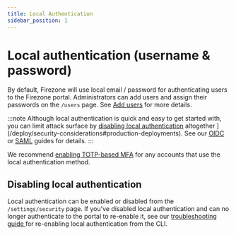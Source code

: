 ```yaml
---
title: Local Authentication
sidebar_position: 1
---
```


# Local authentication (username & password)

By default, Firezone will use local email / password for authenticating users to
the Firezone portal. Administrators can add users and assign their passwords on
the `/users` page. See [Add users](/user-guides/add-users/) for more details.

:::note
Although local authentication is quick and easy to get started with, you can
limit attack surface by [disabling local authentication](#disabling-local-authentication)
altogether
](/deploy/security-considerations#production-deployments). See our [OIDC](/authenticate/oidc/)
or [SAML](/authenticate/saml/) guides for details.
:::

We recommend [enabling TOTP-based MFA](/authenticate/multi-factor/) for any
accounts that use the local authentication method.

## Disabling local authentication

Local authentication can be enabled or disabled from the `/settings/security` page.
If you've disabled local authentication and can no longer authenticate to the portal
to re-enable it, see our [troubleshooting guide
](/administer/troubleshoot#re-enable-local-authentication-via-cli) for re-enabling
local authentication from the CLI.
